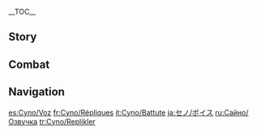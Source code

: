 {{CharacterTabs}}
{{LanguageTabs}}
__TOC__
==Story==
{{VO/Story
|character           = Cyno
|language            = en
|name                = Cyno

<!-- Hello -->
|vo_01_01_title      = Hello: The Past
|vo_01_01_file       = VO_{language}{character} Hello - The Past.ogg
|vo_01_01_tx         = I'm Cyno, the former General Mahamatra. Now I use my abilities to punish evil as I see fit. If you share my devotion to rules and justice, then I can lend you my strength.

|vo_01_02_title      = Hello: The Present
|vo_01_02_quest      = Akasha Pulses, the Kalpa Flame Rises
|vo_01_02_file       = VO_{language}{character} Hello - The Present.ogg
|vo_01_02_tx         = I'm Cyno, General Mahamatra of the [[Akademiya]]. It's my duty to uphold the rules, and punish wrongdoing. I will protect you on your journey.

<!-- Chats -->
|vo_02_01_title      = Chat: Weighing the Heart
|vo_02_01_file       = VO_{language}{character} Chat - Weighing the Heart.ogg
|vo_02_01_tx         = Good deeds and bad... In the end, all will be placed upon the scales.

|vo_02_02_title      = Chat: Luck of the Draw
|vo_02_02_file       = VO_{language}{character} Chat - Luck of the Draw.ogg
|vo_02_02_tx         = Luck can swing the results of a single game, but it's bound to run out sooner or later.

|vo_02_03_title      = Chat: Doubt
|vo_02_03_file       = VO_{language}{character} Chat - Doubt.ogg
|vo_02_03_tx         = I do try to lighten the mood sometimes, but... I'm not the best judge of other people's sense of humor.

<!-- Weather -->
|vo_03_01_title      = When It Rains
|vo_03_01_file       = VO_{language}{character} When It Rains.ogg
|vo_03_01_tx         = Hm, it's raining again...

|vo_03_02_title      = When Thunder Strikes
|vo_03_02_file       = VO_{language}{character} When Thunder Strikes.ogg
|vo_03_02_tx         = In some legends, thunderbolts are a form of judgment from the gods above.

|vo_03_03_title      = When It Snows
|vo_03_03_file       = VO_{language}{character} When It Snows.ogg
|vo_03_03_tx         = I love seeing everything covered in a fresh blanket of snow. There's a perfect stillness to it that's not lifeless, but calm and peaceful.

|vo_03_04_title      = When the Sun Is Out
|vo_03_04_file       = VO_{language}{character} When the Sun Is Out.ogg
|vo_03_04_tx         = The sunshine will eventually illuminate every hidden corner.

|vo_03_05_title      = When the Wind Is Blowing
|vo_03_05_file       = VO_{language}{character} When the Wind Is Blowing.ogg
|vo_03_05_tx         = Careful, the wind is picking up.

|vo_03_06_title      = In the Desert
|vo_03_06_file       = VO_{language}{character} In the Desert.ogg
|vo_03_06_tx         = A familiar sight...

<!-- Greetings -->
|vo_04_01_title      = Good Morning
|vo_04_01_file       = VO_{language}{character} Good Morning.ogg
|vo_04_01_tx         = Get ready. It's time to go.

|vo_04_02_title      = Good Afternoon
|vo_04_02_file       = VO_{language}{character} Good Afternoon.ogg
|vo_04_02_tx         = Want me to prepare lunch today? It's fine with me, but I should warn you, I can't promise it'll be any good.

|vo_04_03_title      = Good Evening
|vo_04_03_file       = VO_{language}{character} Good Evening.ogg
|vo_04_03_tx         = Remember what I told you? There's always danger lurking in the night, so whatever you do, keep your guard up.

|vo_04_04_title      = Good Night
|vo_04_04_file       = VO_{language}{character} Good Night.ogg
|vo_04_04_tx         = Goodnight. Now, there's some criminal activity nearby that I'll go deal with.

<!-- About -->
|vo_05_01_title      = About {character}: Unfunny Jokes
|vo_05_01_file       = VO_{language}{character} About {character} - Unfunny Jokes.ogg
|vo_05_01_tx         = Hmm... a joke? Ah, I've got just the one. Ahem... There once was a traveler, stranded in the desert and dying of thirst, who in desperation prayed for a [[Hydro Slime]] to come their way. But the traveler didn't realize that at that very moment, a starving Hydro Slime was praying to meet a lone, stranded traveler... What, not funny? Tsk, I think it's hysterical.

|vo_05_02_title      = About {character}: Desert Strolls
|vo_05_02_friendship = 4
|vo_05_02_file       = VO_{language}{character} About {character} - Desert Strolls.ogg
|vo_05_02_tx         = Sometimes I'll take a stroll through the desert at night... The cold, dry air out there helps me clear my mind.

<!-- About Us -->
|vo_06_01_title      = About Us: [[Genius Invokation TCG|TCG]] Duel
|vo_06_01_file       = VO_{language}{character} About Us - TCG Duel.ogg
|vo_06_01_tx         = Up for a game of Genius Invokation TCG? I'll show you the new deck I built.

|vo_06_02_title      = About Us: The Present
|vo_06_02_friendship = 6
|vo_06_02_file       = VO_{language}{character} About Us - The Present.ogg
|vo_06_02_tx         = The past cannot be changed, and the future cannot be foretold. As a result, I make sure to always cherish the here and now.

<!-- Miscellany I -->
|vo_07_01_title      = About the [[Vision]]
|vo_07_01_friendship = 4
|vo_07_01_file       = VO_{language}{character} About the Vision.ogg
|vo_07_01_tx         = You may say that I have received much divine favor, with the [[Hermanubis|spirit]] that dwells within me, and the god that took heed of my ambition. But I have no intention of letting this affect my code of justice. I will simply continue to do whatever is required to fulfill my duty.

|vo_07_02_title      = Something to Share: Lust for Knowledge
|vo_07_02_file       = VO_{language}{character} Something to Share - Lust for Knowledge.ogg
|vo_07_02_tx         = I think most people understand that an excess of desire will lead to disaster, but people seldom admit that when it comes to the pursuit of knowledge, they're only willing to put it in a positive light. In my opinion, chasing after knowledge is still a form of desire, and must also be reined in.

|vo_07_03_title      = Something to Share: Solemn Respect
|vo_07_03_friendship = 4
|vo_07_03_file       = VO_{language}{character} Something to Share - Solemn Respect.ogg
|vo_07_03_tx         = Any decision I make during a mission can have a profound effect on the fates of others. This is why I must always maintain a solemn respect for my position as a matra, the same way I respect knowledge and power.

|vo_07_04_title      = Interesting Things
|vo_07_04_file       = VO_{language}{character} Interesting Things.ogg
|vo_07_04_tx         = I'm fond of the shrubs that grow in the desert. The desert is a symbol of repose and solitude, and all civilizations will eventually be buried by a sandstorm. But despite these desolate conditions, there are still signs of growth. Sometimes, I really find myself impressed by their tenacity.

<!-- About Teammates -->
|vo_08_01_title      = About [[Tighnari]]: Knowledge
|vo_08_01_friendship = 4
|vo_08_01_file       = VO_{language}{character} About Tighnari - Knowledge.ogg
|vo_08_01_tx         = Tighnari is different from other scholars I've met. He has the same wholehearted dedication to knowledge, but he will never cross the most important boundaries. Some scholars see themselves as gods within their own laboratories, but not Tighnari &mdash; he has always shown the same respect for every form of life. I've heard that he even declined a position in the Akademiya, and I support his decision.
|vo_08_01_mention    = Tighnari

|vo_08_02_title      = About Tighnari: Jokes
|vo_08_02_friendship = 4
|vo_08_02_file       = VO_{language}{character} About Tighnari - Jokes.ogg
|vo_08_02_tx         = Tighnari once told me not to tell jokes at the dinner table, insisting that my jokes weren't funny at all. I did not share his opinion, so I told three of my best jokes in a row, and explained the premise of each in great detail. By the time I was done talking, my food was cold.
|vo_08_02_mention    = Tighnari

|vo_08_03_title      = About [[Collei]]
|vo_08_03_friendship = 4
|vo_08_03_file       = VO_{language}{character} About Collei.ogg
|vo_08_03_tx         = I once helped Collei seal away the god's remains in her body, but the process was an unthinkably painful one. To many, enduring that kind of pain would be a prospect more terrifying than death, so it was very admirable that she was able to persevere through it all.
|vo_08_03_mention    = Collei

|vo_08_04_title      = About [[Alhaitham]]
|vo_08_04_friendship = 4
|vo_08_04_quest      = King Deshret and the Three Magi
|vo_08_04_file       = VO_{language}{character} About Alhaitham.ogg
|vo_08_04_tx         = I don't really like people who are too smart. They think they can control everything, and constantly venture to the fringes of danger. But Alhaitham is one of the more reliable ones. In most cases, he is actually in control of things and has the ability to avert potential disaster.
|vo_08_04_mention    = Alhaitham

|vo_08_05_title      = About [[Kaveh]]
|vo_08_05_friendship = 4
|vo_08_05_file       = VO_{language}{character} About Kaveh.ogg
|vo_08_05_tx         = Tighnari and Collei never said it to my face, but they found Kaveh's personal anecdotes far more entertaining than the jokes I had prepared... I could see it on their faces. Hmm? What did I think about that? Well, I thought it was funny that they could laugh at such a situation.
|vo_08_05_mention    = Tighnari,Collei,Kaveh

|vo_08_06_title      = About [[Nahida]]
|vo_08_06_friendship = 4
|vo_08_06_quest      = Akasha Pulses, the Kalpa Flame Rises
|vo_08_06_file       = VO_{language}{character} About Nahida.ogg
|vo_08_06_tx         = Commenting on a god might be overstepping my position a little... But when I was working with her, I personally witnessed her wisdom, courage, and determination. Compared with those sages who constantly undermined and criticized her without a shred of evidence, I think I can provide a more reliable assessment: She is an exceptional deity who is worthy of everyone's respect.
|vo_08_06_mention    = Nahida

|vo_08_07_title      = About [[Nilou]]
|vo_08_07_friendship = 4
|vo_08_07_quest      = Akasha Pulses, the Kalpa Flame Rises
|vo_08_07_file       = VO_{language}{character} About Nilou.ogg
|vo_08_07_tx         = I can sense her enthusiasm and passion for dancing &mdash; it has become an integral part of her being. I hope that she will always be able to use the art she loves to bring happiness to other people.
|vo_08_07_mention    = Nilou

|vo_08_08_title      = About [[Faruzan]]
|vo_08_08_friendship = 4
|vo_08_08_file       = VO_{language}{character} About Faruzan.ogg
|vo_08_08_tx         = I've carefully browsed through the case files regarding Faruzan's disappearance. At the time, I thought maybe she had been conducting some kind of dangerous research, but once I met her in person, I completely abandoned that idea. Though it might be a little hard for me to get along with her, she mostly reminds me of a kindly and chatty parent. She is considerate of others, and would never do anything imprudent.
|vo_08_08_mention    = Faruzan

|vo_08_09_title      = About [[Lisa]]
|vo_08_09_friendship = 4
|vo_08_09_file       = VO_{language}{character} About Lisa.ogg
|vo_08_09_tx         = Of course I know about Lisa, we once both studied under the [[Cyrus (Sumeru)|same sage]]. As General Mahamatra, I've seen many tragedies befall those seeking knowledge too assiduously, so it's easy for me to understand her decision.
|vo_08_09_mention    = Lisa,Cyrus (Sumeru)

|vo_08_10_title      = About [[Sethos]]
|vo_08_10_friendship = 4
|vo_08_10_file       = VO_{language}{character} About Sethos.ogg
|vo_08_10_tx         = Sethos has a strong sense of responsibility. I have the utmost respect for his skill as a warrior, and I admire his courage. He's also been a great help to me personally, and I'm sure that cooperation between the Akademiya and the [[Temple of Silence]] will go very smoothly with him leading the Temple.<br>Nevertheless, he does have one flaw &mdash; he doesn't play nearly enough Genius Invokation TCG for my liking. Every time I invite him to play, he's either busy with work, about to go out for a meal, or has existing plans with other friends... Excuses, all of them! Are we not his best friends in all of [[Sumeru City]]?
|vo_08_10_mention    = Sethos

<!-- More About -->
|vo_09_01_title      = More About {character}: I
|vo_09_01_file       = VO_{language}{character} More About {character} - 01.ogg
|vo_09_01_tx         = Huh? You want to know more about me? Hm, I suppose many people see me as a thorn in their side... But don't worry, as long as you don't do anything dangerous, you won't have any trouble with me.

|vo_09_02_title      = More About {character}: II
|vo_09_02_friendship = 3
|vo_09_02_file       = VO_{language}{character} More About {character} - 02.ogg
|vo_09_02_tx         = With my body as a vessel, I can harness the power of the spirit that dwells within me. This is possible in part due to my natural constitution, but also due to a deal I willingly made in the past. There's no reason to shy away from the topic. If I am to weigh the souls of others in this world as a [[Matra]], then I must also place my own soul on the scales to be judged in the same manner.

|vo_09_03_title      = More About {character}: III
|vo_09_03_friendship = 4
|vo_09_03_file       = VO_{language}{character} More About {character} - 03.ogg
|vo_09_03_tx         = Rather than thinking about the "why" of things, I prefer to focus on "what" has been done. There are countless reasons why people do things in this world, and upon hearing some of those reasons, you can't help but start to feel that the wrongdoer had a point, or that the public is being too harsh on them. The disadvantaged side will always garner people's sympathy, but the judge must abandon all such feelings. We may empathize with the pain and motivations of the accused, but a crime, once committed, cannot be left unpunished.

|vo_09_04_title      = More About {character}: IV
|vo_09_04_friendship = 5
|vo_09_04_file       = VO_{language}{character} More About {character} - 04.ogg
|vo_09_04_tx         = In the gloomy sea of ignorance, a faint glimmer of light will occasionally appear, luring those who do not understand the truth toward it. People will often see that glimmer as a beacon to guide their way, but in doing so overlook the great dangers still lurking in the pitch-black waters. Steering those who have long resided in darkness away from the light is a cruel thing in itself, but I must continue to do so until we can finally defeat the enemies that lay hidden beneath the water's surface.

|vo_09_05_title      = More About {character}: V
|vo_09_05_friendship = 6
|vo_09_05_file       = VO_{language}{character} More About {character} - 05.ogg
|vo_09_05_tx         = I've already told you everything that I think is worth sharing. What else could you possibly want to hear from me? Heh, your curiosity is remarkable... Alright, let's hear your questions. For someone who is used to interrogating others, the feeling of being questioned is... interesting.

<!-- Miscellany II -->
|vo_10_01_title      = {character}'s Hobbies
|vo_10_01_file       = VO_{language}{character} Hobbies.ogg
|vo_10_01_tx         = In my free time, I like to play Genius Invokation TCG with other people. Being able to express so much creativity and variation within a working rule set makes it more than just a game &mdash; it's an art form.

|vo_10_02_title      = {character}'s Troubles
|vo_10_02_friendship = 6
|vo_10_02_file       = VO_{language}{character} Troubles.ogg
|vo_10_02_tx         = Just recently, I saw a light novel from [[Inazuma]] based on Genius Invokation TCG. When the main character found themselves in a rough spot, they somehow drew a card that wasn't even supposed to exist. This shook me to the core, and presented me with a great conundrum: Through directly manipulating the deck, they were able to pull off a miracle that nobody could have expected. The question is... should it be seen as breaking the rules, or is this, too, ultimately within the rules of the game?

|vo_10_03_title      = Favorite Food
|vo_10_03_file       = VO_{language}{character} Favorite Food.ogg
|vo_10_03_tx         = [[Tahchin|Rice, meat, and dried nuts, mixed with some yogurt and roasted together]]... what a wonderful mix of flavors. You can feel the aroma seeping out with the steam as you cut into the crispy outside. It doesn't even take very long to make, definitely my favorite dish.

|vo_10_04_title      = Least Favorite Food
|vo_10_04_file       = VO_{language}{character} Least Favorite Food.ogg
|vo_10_04_tx         = The rations I take with me when traveling through the desert are usually completely tasteless. Once you've eaten enough of those, you'll be grateful for just about anything with some flavor. If I had to pick something, though... I wouldn't say I relish eating bugs or anything bug-related...

<!-- Receiving a Gift -->
|vo_10_05_title      = Receiving a Gift: I
|vo_10_05_file       = VO_{language}{character} Receiving a Gift - 01.ogg
|vo_10_05_tx         = Tastes great. You have my gratitude.

|vo_10_06_title      = Receiving a Gift: II
|vo_10_06_file       = VO_{language}{character} Receiving a Gift - 02.ogg
|vo_10_06_tx         = I accept. Thank you.

|vo_10_07_title      = Receiving a Gift: III
|vo_10_07_file       = VO_{language}{character} Receiving a Gift - 03.ogg
|vo_10_07_tx         = Agh... This is for me? ...Are you sure?

<!-- Birthday -->
|vo_11_01_title      = Birthday
|vo_11_01_file       = VO_{language}{character} Birthday.ogg
|vo_11_01_tx         = Ahem... I'd like to wish you a happy birthday. Though I don't have much experience with celebrations, once I realized your birthday was coming, I decided to make some preparations. First, I have this deck for you that I worked on for a few days, I think it'll really suit your style. Also, I adjusted my schedule to open up some time, so is there anywhere you'd like to go? I'd be happy to accompany you. A birthday only lasts a day, but you should take the chance to really enjoy it. Just make sure we can be back within three days.

<!-- Feelings About Ascension -->
|vo_12_01_title      = Feelings About Ascension: Intro
|vo_12_01_ascension  = 1
|vo_12_01_file       = VO_{language}{character} Feelings About Ascension -  01.ogg
|vo_12_01_tx         = I can feel new power surging within me, a testament to my growth.
|vo_12_01_mention    = 

|vo_12_02_title      = Feelings About Ascension: Building Up
|vo_12_02_ascension  = 2
|vo_12_02_file       = VO_{language}{character} Feelings About Ascension -  02.ogg
|vo_12_02_tx         = I vow to uphold the rules and punish evil.
|vo_12_02_mention    = 

|vo_12_03_title      = Feelings About Ascension: Climax
|vo_12_03_ascension  = 4
|vo_12_03_file       = VO_{language}{character} Feelings About Ascension -  03.ogg
|vo_12_03_tx         = Nice boost. Thanks a ton.
|vo_12_03_mention    = 

|vo_12_04_title      = Feelings About Ascension: Conclusion
|vo_12_04_ascension  = 6
|vo_12_04_file       = VO_{language}{character} Feelings About Ascension -  04.ogg
|vo_12_04_tx         = My strength has reached its peak, but there are still many things I can never accomplish relying on my fighting power alone. There will still be many times when emotions and rules do not agree, but I think I'll find the key to striking the right balance in the journeys to come.
|vo_12_04_mention    = 
}}

==Combat==
{{Combat VO
|character           = Cyno

<!-- Elemental Skill -->|skill_1_tx          = Surrender!
|skill_2_tx          = Futile.
|skill_3_tx          = Nowhere to run!
|skill_4_tx          = ''(Pactsworn Pathclearer)'' You stand condemned.
|skill_5_tx          = ''(Pactsworn Pathclearer)'' Guilty!
|skill_6_tx          = ''(Pactsworn Pathclearer)'' Your penance is due!

<!-- Elemental Burst -->|burst_1_tx          = Through me, justice is served!
|burst_2_tx          = Judgment is upon you.
|burst_3_tx          = Your sins weigh upon your soul.
|burst_4_file        = Light Attack Elemental Burst 01,Light Attack Elemental Burst 02,Light Attack Elemental Burst 03,Light Attack Elemental Burst 04,Light Attack Elemental Burst 05,Light Attack Elemental Burst 06,Light Attack Elemental Burst 07
|burst_5_file        = Mid Attack Elemental Burst 01,Mid Attack Elemental Burst 02,Mid Attack Elemental Burst 03
|burst_6_file        = Heavy Attack Elemental Burst 01,Heavy Attack Elemental Burst 02,Heavy Attack Elemental Burst 03

<!-- Sprint Start -->|sprint-s_1_file     = Sprint Start 01,Sprint Start 02,Sprint Start 03

<!-- Sprint End -->|sprint-e_1_file     = <!-- Deploying Wind Glider -->
|glider_1_file       = Deploying Wind Glider 01,Deploying Wind Glider 02,Deploying Wind Glider 03

<!-- Opening Treasure Chest -->|chest_1_tx          = A well-deserved find.
|chest_2_tx          = Our perseverance has paid off.
|chest_3_tx          = Wealth is the foundation on which civilization is built.

<!-- Low HP -->|low-hp_1_tx         = Stronger than I anticipated...
|low-hp_2_tx         = I'm used to it.
|low-hp_3_tx         = Ugh... come at me again!

<!-- Ally at Low HP -->|ally-low-hp_1_tx    = Fall back. Don't try to act tough.
|ally-low-hp_2_tx    = I'll take it from here.

<!-- Fallen -->|fallen_1_tx         = Has my... time come...
|fallen_2_tx         = In death... a new cycle begins...
|fallen_3_tx         = My judgment... has failed...

<!-- Light Hit Taken -->|hit-l_1_tx          = Pointless.
|hit-l_2_file        = Light Hit Taken 02,Light Hit Taken 03,Light Hit Taken 04,Light Hit Taken 05,Light Hit Taken 06

<!-- Heavy Hit Taken -->|hit-h_1_tx          = A tough crowd.
|hit-h_2_tx          = Well played.
|hit-h_3_file        = Heavy Hit Taken 03,Heavy Hit Taken 04,Heavy Hit Taken 05,Heavy Hit Taken 06

<!-- Joining Party-->|join_1_tx           = Ready to do my utmost.
|join_2_tx           = Our mission begins.
|join_3_tx           = Who's our next target?

<!-- Character Idles -->|idle_1_file         = 
|idle_1_actual_tx    = 
|idle_2_actual_tx    = <!-- Light Attack -->
|atk-l_1_file        = Light Attack 01,Light Attack 02,Light Attack 03,Light Attack 04,Light Attack 05,Light Attack 06,Light Attack 07

<!-- Mid Attack -->|atk-m_1_file        = Mid Attack 01,Mid Attack 02,Mid Attack 03

<!-- Heavy Attack -->|atk-h_1_file        = Heavy Attack 01,Heavy Attack 02,Heavy Attack 03

<!-- Climbing -->|climb_1_file        = Climbing 01,Climbing 02,Climbing 03,Climbing 04,Climbing 05

<!-- Climbing Breath -->|climb-b_1_file      = Climbing Breath 01,Climbing Breath 02,Climbing Breath 03

<!-- Jumping -->|jump_1_file         = Jumping 01,Jumping 02,Jumping 03,Jumping 04,Jumping 05
}}

==Navigation==
{{Character Navbox|VO}}

[[es:Cyno/Voz]]
[[fr:Cyno/Répliques]]
[[it:Cyno/Battute]]
[[ja:セノ/ボイス]]
[[ru:Сайно/Озвучка]]
[[tr:Cyno/Replikler]]
